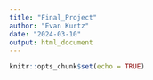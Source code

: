 ```yaml
---
title: "Final_Project"
author: "Evan Kurtz"
date: "2024-03-10"
output: html_document
---
```


```r
knitr::opts_chunk$set(echo = TRUE)
```

